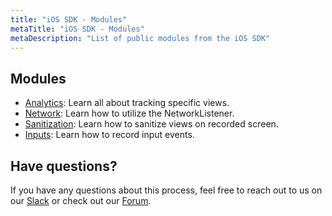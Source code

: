 ```yaml
---
title: "iOS SDK - Modules"
metaTitle: "iOS SDK - Modules"
metaDescription: "List of public modules from the iOS SDK"
---
```


## Modules

- [Analytics](/ios-sdk/analytics): Learn all about tracking specific views.
- [Network](/ios-sdk/network): Learn how to utilize the NetworkListener.
- [Sanitization](/ios-sdk/sanitization): Learn how to sanitize views on recorded screen.
- [Inputs](/ios-sdk/inputs): Learn how to record input events.

## Have questions?
If you have any questions about this process, feel free to reach out to us on our [Slack](https://slack.openreplay.com) or check out our [Forum](https://forum.openreplay.com).